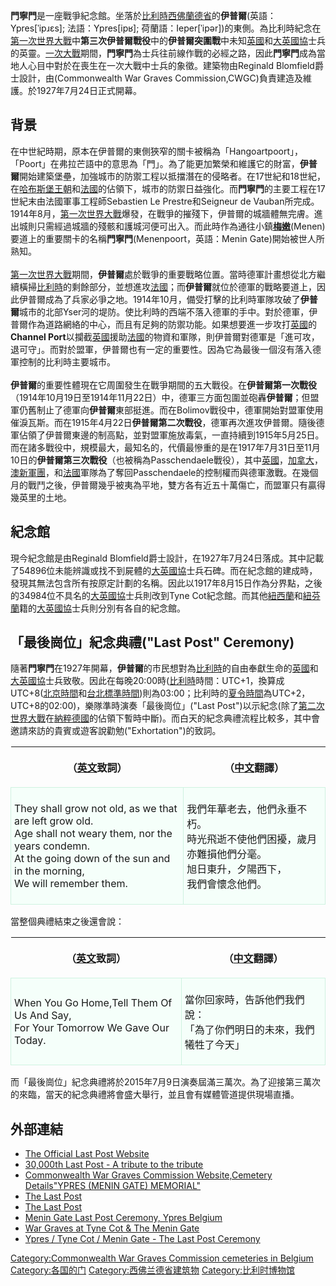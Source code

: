 {{disputed title}}
{{Infobox Military Memorial
|name=門寧門
|body={{link-en|大英聯邦國殤紀念墳場管理委員會|Commonwealth War Graves Commission}}
|image=[[File:Menenpoort_ieper.jpg|300px]]
|commemorates=在[[第一次世界大戰|第一次世界大戰]]中的[[伊普爾突圍戰|伊普爾突圍戰]]中陣亡的不具名大英國協士兵。
|coordinates={{coord|50|51|07.6|N|02|53|30.1|E|region:FR_type:landmark|display=inline,title}}
|designer=[[Reginald_Blomfield|Reginald Blomfield]]
|inscription="To the armies of the British Empire who stood here from 1914 to 1918 and to those of their dead who have no known grave"
|unveiled=1927年7月24日
}}
'''門寧門'''是一座戰爭紀念館。坐落於[[比利時|比利時]][[西佛蘭德省|西佛蘭德省]]的'''伊普爾'''(英語：Ypres[ˈipɹɛs]; 法語：Ypres[ipʁ]; 荷蘭語：Ieper[ˈipər])的東側。為比利時紀念在[[第一次世界大戰|第一次世界大戰]]中'''第三次伊普爾戰役'''中的'''伊普爾突圍戰'''中未知[[英國|英國]]和[[大英國協|大英國協]]士兵的英靈。[[一次大戰|一次大戰]]期間，'''門寧門'''為士兵往前線作戰的必經之路，因此'''門寧門'''成為當地人心目中對於在喪生在一次大戰中士兵的象徵。建築物由Reginald Blomfield爵士設計，由{{link-en|大英聯邦國殤紀念墳場管理委員會|Commonwealth War Graves Commission}}(Commonwealth War Graves Commission,CWGC)負責建造及維護。於1927年7月24日正式開幕。
==背景==
在中世紀時期，原本在伊普爾的東側狹窄的關卡被稱為「Hangoartpoort」，「Poort」在弗拉芒語中的意思為「門」。為了能更加繁榮和維護它的財富，'''伊普爾'''開始建築堡壘，加強城市的防禦工程以抵擋潛在的侵略者。在17世紀和18世紀，在[[哈布斯堡王朝|哈布斯堡王朝]]和[[法國|法國]]的佔領下，城市的防禦日益強化。而'''門寧門'''的主要工程在17世紀末由法國軍事工程師Sebastien Le Prestre和Seigneur de Vauban所完成。1914年8月，[[第一次世界大戰|第一次世界大戰]]爆發，在戰爭的摧殘下，伊普爾的城牆體無完膚。進出城則只需經過城牆的殘骸和護城河便可出入。而此時作為通往小鎮'''[[梅嫩|梅嫩]]'''(Menen)要道上的重要關卡的名稱'''門寧門'''(Menenpoort，英語：Menin Gate)開始被世人所熟知。<br/>
<br/>
[[第一次世界大戰|第一次世界大戰]]期間，'''伊普爾'''處於戰爭的重要戰略位置。當時德軍計畫想從北方繼續橫掃[[比利時|比利時]]的剩餘部分，並想進攻[[法國|法國]]；而'''伊普爾'''就位於德軍的戰略要道上，因此伊普爾成為了兵家必爭之地。1914年10月，備受打擊的比利時軍隊攻破了'''伊普爾'''城市的北部Yser河的堤防。使比利時的西端不落入德軍的手中。對於德軍，伊普爾作為道路網絡的中心，而且有足夠的防禦功能。如果想要進一步攻打[[英國|英國]]的'''Channel Port'''以攔截[[英國|英國]]援助[[法國|法國]]的物資和軍隊，則伊普爾對德軍是「進可攻，退可守」。而對於盟軍，伊普爾也有一定的重要性。因為它為最後一個沒有落入德軍控制的比利時主要城市。<br/>
<br/>
'''伊普爾'''的重要性體現在它周圍發生在戰爭期間的五大戰役。在'''伊普爾第一次戰役'''（1914年10月19日至1914年11月22日）中，德軍三方面包圍並砲轟'''伊普爾'''；但盟軍仍舊制止了德軍向'''伊普爾'''東部挺進。而在Bolimov戰役中，德軍開始對盟軍使用催淚瓦斯。而在1915年4月22日'''伊普爾第二次戰役'''，德軍再次進攻伊普爾。隨後德軍佔領了伊普爾東邊的制高點，並對盟軍施放毒氣，一直持續到1915年5月25日。而在諸多戰役中，規模最大，最知名的，代價最慘重的是在1917年7月31日至11月10日的'''伊普爾第三次戰役'''（也被稱為Passchendaele戰役），其中[[英國|英國]]，[[加拿大|加拿大]]，[[澳新軍團|澳新軍團]]，和[[法國|法國]]軍隊為了奪回Passchendaele的控制權而與德軍激戰。在幾個月的戰鬥之後，伊普爾幾乎被夷為平地，雙方各有近五十萬傷亡，而盟軍只有贏得幾英里的土地。

==紀念館==
現今紀念館是由Reginald Blomfield爵士設計，在1927年7月24日落成。其中記載了54896位未能辨識或找不到屍體的[[大英國協|大英國協]]士兵石碑。而在紀念館的建成時，發現其無法包含所有按原定計劃的名稱。因此以1917年8月15日作為分界點，之後的34984位不具名的[[大英國協|大英國協]]士兵則改到Tyne Cot紀念館。而其他[[紐西蘭|紐西蘭]]和[[紐芬蘭|紐芬蘭]]籍的[[大英國協|大英國協]]士兵則分別有各自的紀念館。

==「最後崗位」紀念典禮("Last Post" Ceremony)==
隨著'''門寧門'''在1927年開幕，'''伊普爾'''的市民想對為[[比利時|比利時]]的自由奉獻生命的[[英國|英國]]和[[大英國協|大英國協]]士兵致敬。因此在每晚20:00時([[比利時|比利時]]時間：UTC+1，換算成UTC+8([[北京時間|北京時間]]和[[國家標準時間|台北標準時間]])則為03:00；比利時的[[夏令時間|夏令時間]]為UTC+2，UTC+8的02:00)，樂隊準時演奏「最後崗位」("Last Post")以示紀念(除了[[第二次世界大戰|第二次世界大戰]]在[[納粹德國|納粹德國]]的佔領下暫時中斷)。而白天的紀念典禮流程比較多，其中會邀請來訪的貴賓或遊客說勸勉("Exhortation")的致詞。
{| align=center cellspacing=5 style="margin: auto"
!（[[英文|英文]]致詞）
!（[[中文|中文]]翻譯）
|-
|style="border:1px solid #CEF2E0; background-color: #F5FFFA; padding:5px"|
They shall grow not old, as we that are left grow old.<br/>
Age shall not weary them, nor the years condemn.<br/>
At the going down of the sun and in the morning,<br/>
We will remember them.
|style="border:1px solid #CEF2E0; background-color: #F5FFFA; padding:5px"|
我們年華老去，他們永垂不朽。 <br/>
時光飛逝不使他們困擾，歲月亦難損他們分毫。 <br/>
旭日東升，夕陽西下， <br/>
我們會懷念他們。<br/>
|}
當整個典禮結束之後還會說：
{| align=center cellspacing=5 style="margin: auto"
!（[[英文|英文]]致詞）
!（[[中文|中文]]翻譯）
|-
|style="border:1px solid #CEF2E0; background-color: #F5FFFA; padding:5px"|
When You Go Home,Tell Them Of Us And Say,<br/>
For Your Tomorrow We Gave Our Today.<br/>
|style="border:1px solid #CEF2E0; background-color: #F5FFFA; padding:5px"|
當你回家時，告訴他們我們說：<br/>
「為了你們明日的未來，我們犧牲了今天」<br/>
|}
而「最後崗位」紀念典禮將於2015年7月9日演奏屆滿三萬次。為了迎接第三萬次的來臨，當天的紀念典禮將會盛大舉行，並且會有媒體管道提供現場直播。

==外部連結==
{{commons category|Menin Gate}}
*[http://www.lastpost.be/en/home/ The Official Last Post Website]
*[http://www.lastpost.be/en/news/66/30000th-last-post-a-tribute-to-the-tribute/ 30,000th Last Post - A tribute to the tribute]
*[http://www.cwgc.org/find-a-cemetery/cemetery/91800/YPRES%20(MENIN%20GATE)%20MEMORIAL/ Commonwealth War Graves Commission Website,Cemetery Details"YPRES (MENIN GATE) MEMORIAL"]
*[https://www.youtube.com/watch?v=McCDWYgVyps/ The Last Post]
*[https://www.youtube.com/watch?v=GsyMIBQytag/ The Last Post]
*[https://www.youtube.com/watch?v=Td3yNH4ixhg/ Menin Gate Last Post Ceremony, Ypres Belgium]
*[https://www.youtube.com/watch?v=KB72zZqH2yQ/ War Graves at Tyne Cot & The Menin Gate]
*[https://www.youtube.com/watch?v=mgEmeShjxpM/ Ypres / Tyne Cot / Menin Gate - The Last Post Ceremony]
[[Category:Commonwealth_War_Graves_Commission_cemeteries_in_Belgium|Category:Commonwealth War Graves Commission cemeteries in Belgium]]
[[Category:各国的门|Category:各国的门]]
[[Category:西佛兰德省建筑物|Category:西佛兰德省建筑物]]
[[Category:比利时博物馆|Category:比利时博物馆]]